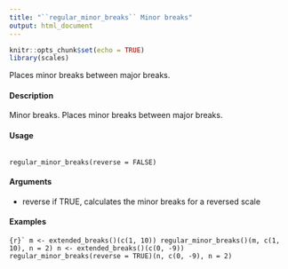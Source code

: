 ```yaml
---
title: "``regular_minor_breaks`` Minor breaks"
output: html_document
---
```


```r
knitr::opts_chunk$set(echo = TRUE)
library(scales)
```

Places minor breaks between major breaks.

#### Description
Minor breaks. Places minor breaks between major breaks.

#### Usage
<pre><code>
regular_minor_breaks(reverse = FALSE)
</code></pre>
  
#### Arguments
* reverse if TRUE, calculates the minor breaks for a reversed scale

#### Examples
```{r}`
m <- extended_breaks()(c(1, 10))
regular_minor_breaks()(m, c(1, 10), n = 2)
n <- extended_breaks()(c(0, -9))
regular_minor_breaks(reverse = TRUE)(n, c(0, -9), n = 2)
```
